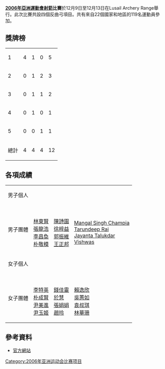 '''[[2006年亞洲運動會|2006年亞洲運動會]][[射箭|射箭]]比賽'''於12月9日至12月13日在Lusail Archery Range舉行。此次比賽共設四個反曲弓項目。共有來自22個國家和地區的119名運動員參加。

==獎牌榜==
{| {{RankedMedalTable|nation-width=200px}}
|-
|1||align=left|{{flagIOC2team|KOR|2006年亞洲運動會}} ||4||1||0||5
|-
|2||align=left|{{flagIOC2team|TPE|2006年亞洲運動會}} ||0||1||2||3
|-
|3||align=left|{{flagIOC2team|CHN|2006年亞洲運動會}} ||0||1||1||2
|-
|4||align=left|{{flagIOC2team|JPN|2006年亞洲運動會}} ||0||1||0||1
|-
|5||align=left|{{flagIOC2team|IND|2006年亞洲運動會}} ||0||0||1||1
|- 
!colspan=2| 總計 || 4 || 4 || 4 || 12
|}

==各項成績==

{|{{MedalistTable|type=項目}}
|-
|男子個人
|{{flagIOC2medalist|[[林東賢|林東賢]]|KOR|2006年亞洲運動會}}
|{{flagIOC2medalist|[[脇野智和|脇野智和]]|JPN|2006年亞洲運動會}}
|{{flagIOC2medalist|[[郭振維|郭振維]]|TPE|2006年亞洲運動會}}
|-
|男子團體
|{{flagIOC2team|KOR|2006年亞洲運動會}}<br />[[林東賢|林東賢]]<br />[[張龍浩|張龍浩]]<br />[[李昌奐|李昌奐]]<br />[[朴敬模|朴敬模]]
|{{flagIOC2team|TPE|2006年亞洲運動會}}<br />[[陳詩園|陳詩園]]<br />[[徐梓益|徐梓益]]<br />[[郭振維|郭振維]]<br />[[王正邦|王正邦]]
|{{flagIOC2team|IND|2006年亞洲運動會}}<br />[[Mangal_Singh_Champia|Mangal Singh Champia]]<br />[[Tarundeep_Rai|Tarundeep Rai]]<br />[[Jayanta_Talukdar|Jayanta Talukdar]]<br />[[Vishwas_(archer)|Vishwas]]
|-
|女子個人
|{{flagIOC2medalist|[[朴成賢|朴成賢]]|KOR|2006年亞洲運動會}}
|{{flagIOC2medalist|[[尹玉姬|尹玉姬]]|KOR|2006年亞洲運動會}}
|{{flagIOC2medalist|[[趙玲|趙玲]]|CHN|2006年亞洲運動會}}
|-
|女子團體
|{{flagIOC2team|KOR|2006年亞洲運動會}}<br />[[李特英|李特英]]<br />[[朴成賢|朴成賢]]<br />[[尹美進|尹美進]]<br />[[尹玉姬|尹玉姬]]
|{{flagIOC2team|CHN|2006年亞洲運動會}}<br />[[錢佳靈|錢佳靈]]<br />[[於慧|於慧]]<br />[[張娟娟|張娟娟]]<br />[[趙玲|趙玲]]
|{{flagIOC2team|TPE|2006年亞洲運動會}}<br />[[賴逸欣|賴逸欣]]<br />[[吳蕙如|吳蕙如]]<br />[[袁叔琪|袁叔琪]]<br />[[林華珊|林華珊]]
|}

==參考資料==
* [http://www.doha-2006.com/gis/Sports/AR/IGARSchedule.aspx 官方網站]{{Wayback|url=http://www.doha-2006.com/gis/Sports/AR/IGARSchedule.aspx |date=20061219193727 }}

{{2006年亞洲運動會項目}}
{{亞洲運動會射箭比賽}}

[[Category:2006年亚洲运动会比赛项目|Category:2006年亚洲运动会比赛项目]]